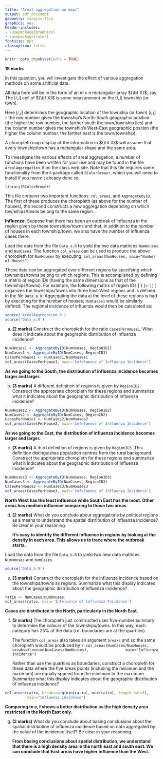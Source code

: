 ```yaml
---
title: "Areal aggregation on maps"
output: pdf_document
geometry: margin=.75in
graphics: yes
header-includes:
- \usepackage{graphicx}
- \usepackage{color}
fontsize: 9pt
classoption: letter
---
```


```r
knitr::opts_chunk$set(echo = TRUE)
```

**18 marks**

In this question, you will investigate the effect of various aggregation methods on some artificial data.  

All data here will be in the form of an $m \times n$  rectangular array ${\bf X}$, say.  The $[i,j]$ cell of ${\bf X}$ is some measurement on the $[i,j]$ township (or town).  

Here $[i,j]$ determines the geographic location of the township (or town) $[i,j]$   --  the row number gives the township's North-South geographic position (the higher the row number, the farther south the town/township lies) and  the column number gives the township's West-East geographic position (the higher the column number, the farther east is the town/township).   

A choropleth map display of the information in ${\bf X}$ will assume that every township/town has a rectangular shape and the same area. 

To investigate the various effects of areal aggregation, a number of functions have been written for your use and may be found in the file
`ArealAggregation.R` on the class web site. Note that this file requires some functionality from the `R` package called `RColorBrewer`, which you will need to install if you haven't already done so.  

```r
library(RColorBrewer)
```
 
This file contains two important functions: `col_areas`, and `AggregateByID`.  The first of these produces the choropleth (as above for the number of houses), the second constructs a new aggregation depending on which townships/towns belong to the same region.
 
**Influenza**.  Suppose that there has been an outbreak of influenza in the region given by these townships/towns and that, in addition to the number of houses in each township/town, we also have the number of influenza cases there. 

Load the data from the file `Data_a.R` to yield the two data matrices `NumHouses` and `NumCases`.  The function `col_areas` can be used to produce the above choropleth for `NumHouses` by executing:
    `col_areas(NumHouses, main="Number of Houses")`

These data can be aggregated over different regions by specifying which townships/towns belong to which regions.  This is accomplished by defining a matrix of region IDs (having the same dimensions as that of the townships/towns).  For example, the following matrix of region IDs 
\[ {\mbox {\texttt {RegionID1}} }=
    \left(
    \begin{array}{rrrrrrr}
    1 & 1 & 1 & 1 & 1 & 1 & 1\\
    2 & 2 & 2 & 2 & 2 & 2 & 2\\
    2 & 2 & 2 & 2 & 2 & 2 & 2\\
    3 & 3 & 3 & 3 & 3 & 3 & 3  
    \end{array}
    \right)
\]
organizes the townships/towns into three East-West regions and is defined in the file  `Data_a.R`.  Aggregating the data at the level of these regions
is had by executing
\begin{center}
    \texttt{NumHouses1 <- AggregateByID(NumHouses, RegionID1)}
\end{center}
for the number of houses; `NumCases1` would be similarly defined.  The regional incidence of influenza would then be calculated as:
\begin{center}
    \texttt{CasesPerHouse1 <- NumCases1/NumHouses1}
\end{center}

```r
source('ArealAggregation.R')
source('Data_a.R')
```

a. **(2 marks)** Construct the choropleth for the ratio `CasesPerHouse1`.  What does it indicate about the geographic distribution of influenza incidence?

```r
NumHouses1 <- AggregateByID(NumHouses, RegionID1)
NumCases1 <- AggregateByID(NumCases, RegionID1)
CasesPerHouse1 <- NumCases1/NumHouses1
col_areas(CasesPerHouse1, main='Infeluence of Influenza Incidence')
```

   **As we going to the South, the distribution of influenza incidence becomes larger and larger.**

b. **(3 marks)** A different definition of regions  is given by `RegionID2`. 
Construct the appropriate choropleth for these regions and summarize what it indicates about the geographic distribution of influenza incidence?

```r
NumHouses2 <- AggregateByID(NumHouses, RegionID2)
NumCases2 <- AggregateByID(NumCases, RegionID2)
CasesPerHouse2 <- NumCases2/NumHouses2
col_areas(CasesPerHouse2, main='Infeluence of Influenza Incidence')
```
    
   **As we going to the East, the distribution of influenza incidence becomes larger and larger.**

c. **(3 marks)**  A third definition of  regions  is given by `RegionID3`.  This definition distinguishes population centres from the rural background. Construct the appropriate choropleth for these regions and summarize what it indicates about the geographic distribution of influenza incidence?

```r
NumHouses3 <- AggregateByID(NumHouses, RegionID3)
NumCases3 <- AggregateByID(NumCases, RegionID3)
CasesPerHouse3 <- NumCases3/NumHouses3
col_areas(CasesPerHouse3, main='Infeluence of Influenza Incidence')
```
    
   **North West has the least influence while South East has the most. Other areas has medium influence comparing to those two areas.**

d. **(2 marks)**  What do you conclude about aggregations by political regions as a means to understand the spatial distribution of influenza incidence?  Be clear in your reasoning.
    
   **It's easy to identify the different influence in regions by looking at the density in each area. This allows us to trace where the outbreak starts.**

Load the data from the file `Data_b.R` to yield two new data matrices `NumHouses` and `NumCases`.  

```r
source('Data_b.R')
```
    
e. **(3 marks)** Construct the choropleth for the influenza incidence based on the townships/towns as regions.  Summarize what this display indicates about the geographic distribution of influenza incidence? 

```r
ratio <- NumCases/NumHouses
col_areas(ratio, main='Infeluence of Influenza Incidence')
```
    
   **Cases are distributed in the North, paritcularly in the North East.**

f. **(3 marks)**  The choropleth just constructed uses five-number summary to determine the colours of the townships/towns.  In this way, each category has 25\% of the data (i.e. boundaries are at the quartiles).  
    
    The function `col_areas` also takes an argument `breaks` and so the same choropleth would be produced by
    ```r
col_areas(NumCases/NumHouses, breaks=fivenum(NumCases/NumHouses), 
                  main="Influenza incidence")
    ```
    
    Rather than use the quartiles as boundaries, construct a choropleth for these data where the five break points (including the minimum and the maximum) are equally spaced from the minimum to the maximum. 
    Summarize what this display indicates about the geographic distribution of influenza incidence? 
    
```r
col_areas(ratio, breaks=seq(min(ratio), max(ratio), length.out=5), 
          main="Influenza incidence")
```
    
   **Comparing to e, f shows a better distribution as the high density area restricted in the North East only.**

g. **(2 marks)** What do you conclude about basing conclusions about the spatial distribution of influenza incidence based on data aggregated by the value of the incidence itself?  Be clear in your reasoning.

   **From basing conclusions about spatial distribution, we understand that there is a high density area in the north east and south east. We can conclude that East areas have higher influence than the West.**
